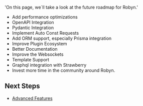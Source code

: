   'On this page, we`ll take a look at the future roadmap for Robyn.'


- Add performance optimizations
- OpenAPI Integration
- Pydantic Integration
- Implement Auto Const Requests
- Add ORM support, especially Prisma integration    
- Improve Plugin Ecosystem
- Better Documentation
- Improve the Websockets
- Template Support
- Graphql integration with Strawberry
- Invest more time in the community around Robyn.

## Next Steps

- [Advanced Features](/documentation/api_reference/advanced-features)